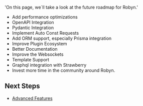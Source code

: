   'On this page, we`ll take a look at the future roadmap for Robyn.'


- Add performance optimizations
- OpenAPI Integration
- Pydantic Integration
- Implement Auto Const Requests
- Add ORM support, especially Prisma integration    
- Improve Plugin Ecosystem
- Better Documentation
- Improve the Websockets
- Template Support
- Graphql integration with Strawberry
- Invest more time in the community around Robyn.

## Next Steps

- [Advanced Features](/documentation/api_reference/advanced-features)